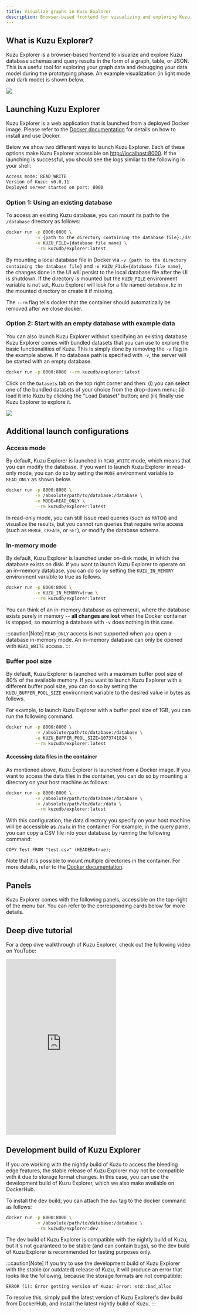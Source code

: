 ```yaml
---
title: Visualize graphs in Kuzu Explorer
description: Browser-based frontend for visualizing and exploring Kuzu database schemas and query results as graphs, tables, or JSON.
---
```



## What is Kuzu Explorer?

Kuzu Explorer is a browser-based frontend to visualize and explore Kuzu database schemas
and query results in the form of a graph, table, or JSON. This is a useful tool for exploring
your graph data and debugging your data model during the prototyping phase.
An example visualization (in light mode and dark mode) is shown below.

<img src="/img/visualization/explorer-preview.png" />

## Launching Kuzu Explorer

Kuzu Explorer is a web application that is launched from a deployed Docker image.
Please refer to the [Docker documentation](https://docs.docker.com/get-docker/) for details on how to install and use Docker.

Below we show two different ways to launch Kuzu Explorer. Each of these options make
Kuzu Explorer accessible on [http://localhost:8000](http://localhost:8000). If the launching is successful, you should see the logs similar to the following in your shell:

```bash
Access mode: READ_WRITE
Version of Kuzu: v0.0.11
Deployed server started on port: 8000
```

### Option 1: Using an existing database

To access an existing Kuzu database, you can mount its path to the `/database` directory as follows:

```bash
docker run -p 8000:8000 \
           -v {path to the directory containing the database file}:/database \
           -e KUZU_FILE={database file name} \
           --rm kuzudb/explorer:latest
```

By mounting a local database file in Docker via `-v {path to the directory containing the database file}` and `-e KUZU_FILE={database file name}`, the changes done in the UI will persist to the local database file after the UI is shutdown. If the directory is mounted but the `KUZU_FILE` environment variable is not set, Kuzu Explorer will look for a file named `database.kz` in the mounted directory or create it if missing.

The `--rm` flag tells docker that the container should automatically be removed after we close docker.

### Option 2: Start with an empty database with example data

You can also launch Kuzu Explorer without specifying an existing database. Kuzu Explorer comes with
bundled datasets that you can use to explore the basic functionalities of Kuzu.
This is simply done by removing the `-v` flag in the example above. If no database path is specified
with `-v`, the server will be started with an empty database.

```bash
docker run -p 8000:8000 --rm kuzudb/explorer:latest
```

Click on the `Datasets` tab on the top right corner and then: (i) you can select one of the bundled datasets
of your choice from the drop-down menu; (ii) load it into Kuzu by clicking the "Load Dataset" button; and (iii)
finally use Kuzu Explorer to explore it.

<img src="/img/visualization/datasets-panel.png" />

## Additional launch configurations

### Access mode

By default, Kuzu Explorer is launched in `READ_WRITE` mode, which means that you can modify the database.
If you want to launch Kuzu Explorer in read-only mode, you can do so by setting the `MODE`
environment variable to `READ_ONLY` as shown below.

```bash
docker run -p 8000:8000 \
           -v /absolute/path/to/database:/database \
           -e MODE=READ_ONLY \
           --rm kuzudb/explorer:latest
```

In read-only mode, you can still issue read queries (such as `MATCH`) and visualize the results,
but you cannot run queries that require write access (such as `MERGE`, `CREATE`, or `SET`), or modify the
database schema.

### In-memory mode

By default, Kuzu Explorer is launched under on-disk mode, in which the database exists on disk.
If you want to launch Kuzu Explorer to operate on an in-memory database,
you can do so by setting the `KUZU_IN_MEMORY` environment variable to true as follows.

```bash
docker run -p 8000:8000 \
           -e KUZU_IN_MEMORY=true \
           --rm kuzudb/explorer:latest
```

You can think of an in-memory database as ephemeral, where the database exists purely in memory --
**all changes are lost** when the Docker container is stopped, so mounting a database
with `-v` does nothing in this case.

:::caution[Note]
`READ_ONLY` access is not supported when you open a database in-memory mode. An in-memory database
can only be opened with `READ_WRITE` access.
:::

### Buffer pool size

By default, Kuzu Explorer is launched with a maximum buffer pool size of 80% of the available memory. If you want to launch Kuzu Explorer with a different buffer pool size, you can do so by setting the `KUZU_BUFFER_POOL_SIZE` environment variable to the desired value in bytes as follows.

For example, to launch Kuzu Explorer with a buffer pool size of 1GB, you can run the following command.

```bash
docker run -p 8000:8000 \
           -v /absolute/path/to/database:/database \
           -e KUZU_BUFFER_POOL_SIZE=1073741824 \
           --rm kuzudb/explorer:latest
```

#### Accessing data files in the container

As mentioned above, Kuzu Explorer is launched from a Docker image. If you want to access the data files in the container, you can do so by mounting a directory on your host machine as follows:

```bash
docker run -p 8000:8000 \
           -v /absolute/path/to/database:/database \
           -v /absolute/path/to/data:/data \
           --rm kuzudb/explorer:latest
```

With this configuration, the data directory you specify on your host machine will be accessible as `/data` in the container. For example, in the query panel, you can copy a CSV file into your database by running the following command:

```cypher
COPY Test FROM "test.csv" (HEADER=true);
```

Note that it is possible to mount multiple directories in the container. For more details, refer to the [Docker documentation](https://docs.docker.com/storage/bind-mounts/).

## Panels

Kuzu Explorer comes with the following panels, accessible on the top-right of the menu bar.
You can refer to the corresponding cards below for more details.

<CardGrid>
  <LinkCard
    title="Query panel"
    href="/visualization/kuzu-explorer/query-panel"
  />
  <LinkCard
    title="Schema panel"
    href="/visualization/kuzu-explorer/schema-panel"
  />
  <LinkCard
    title="Import panel"
    href="/visualization/kuzu-explorer/import-panel"
  />
  <LinkCard
    title="Settings panel"
    href="/visualization/kuzu-explorer/settings-panel"
  />
</CardGrid>

## Deep dive tutorial

For a deep dive walkthrough of Kuzu Explorer, check out the following video on YouTube:

<div class="video-container">
  <iframe
    height="480"
    src="https://www.youtube.com/embed/yKcVV_bhBTo?si=Jrv7XkzsMvbn5wq0"
    title="YouTube video player" frameborder="0"
    allowfullscreen
    >
  </iframe>
</div>

## Development build of Kuzu Explorer

If you are working with the nightly build of Kuzu to access the bleeding edge features, the stable
release of Kuzu Explorer may not be compatible with it due to storage format changes. In this case,
you can use the development build of Kuzu Explorer, which we also make available on DockerHub.

To install the dev build, you can attach the `dev` tag to the docker command as follows:

```bash
docker run -p 8000:8000 \
           -v /absolute/path/to/database:/database \
           --rm kuzudb/explorer:dev
```

The dev build of Kuzu Explorer is compatible with the nightly build of Kuzu, but it's not guaranteed to be stable
(and can contain bugs), so the dev build of Kuzu Explorer is recommended for testing purposes only.

:::caution[Note]
If you try to use the development build of Kuzu Explorer with the stable (or outdated) release of Kuzu,
it will produce an error that looks like the following, because the storage formats are not compatible:

```
ERROR (1): Error getting version of Kuzu: Error: std::bad_alloc
```
To resolve this, simply pull the latest version of Kuzu Explorer's dev build from DockerHub, and
install the latest nightly build of Kuzu.
:::
